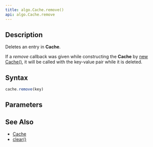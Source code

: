 ```yaml
---
title: algo.Cache.remove()
api: algo.Cache.remove
---
```


## Description

Deletes an entry in **Cache**.

If a _remove_ callback was given while constructing the **Cache** by [new Cache()](/reference/api/algo/Cache/constructor), it will be called with the key-value pair while it is deleted.

## Syntax

``` js
cache.remove(key)
```

## Parameters

<Parameters/>

## See Also

* [Cache](/reference/api/algo/Cache)
* [clear()](/reference/api/algo/Cache/clear)
